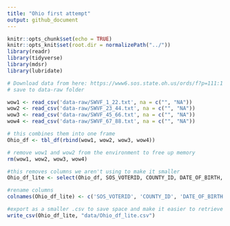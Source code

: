 ```yaml
---
title: "Ohio first attempt"
output: github_document
---
```


```r
knitr::opts_chunk$set(echo = TRUE)
knitr::opts_knit$set(root.dir = normalizePath("../"))
library(readr)
library(tidyverse)
library(mdsr)
library(lubridate)
```


```r
# Download data from here: https://www6.sos.state.oh.us/ords/f?p=111:1
# save to data-raw folder

wow1 <- read_csv('data-raw/SWVF_1_22.txt', na = c("", "NA"))
wow2 <- read_csv('data-raw/SWVF_23_44.txt', na = c("", "NA"))
wow3 <- read_csv('data-raw/SWVF_45_66.txt', na = c("", "NA"))
wow4 <- read_csv('data-raw/SWVF_67_88.txt', na = c("", "NA"))

# this combines them into one frame
Ohio_df <- tbl_df(rbind(wow1, wow2, wow3, wow4))

# remove wow1 and wow2 from the environment to free up memory
rm(wow1, wow2, wow3, wow4)

#this removes columns we aren't using to make it smaller
Ohio_df_lite <- select(Ohio_df, SOS_VOTERID, COUNTY_ID, DATE_OF_BIRTH, REGISTRATION_DATE, VOTER_STATUS, PARTY_AFFILIATION, RESIDENTIAL_CITY, RESIDENTIAL_STATE, `PRIMARY-03/06/2012`, `GENERAL-11/06/2012`, `PRIMARY-05/06/2014`, `GENERAL-11/04/2014`, `PRIMARY-03/15/2016`, `GENERAL-06/07/2016`, `PRIMARY-09/13/2016`, `GENERAL-11/08/2016` )

#rename columns
colnames(Ohio_df_lite) <- c('SOS_VOTERID', 'COUNTY_ID', 'DATE_OF_BIRTH', 'REGISTRATION_DATE', 'VOTER_STATUS', 'PARTY_AFFILIATION', 'RESIDENTIAL_CITY', 'RESIDENTIAL_STATE', 'PRIMARY.03.06.2012', 'GENERAL.11.06.2012', 'PRIMARY.05.06.2014', 'GENERAL.11.04.2014', 'PRIMARY.03.15.2016', 'GENERAL.06.07.2016', 'PRIMARY.09.13.2016', 'GENERAL.11.08.2016')

#export as a smaller .csv to save space and make it easier to retrieve in the future 
write_csv(Ohio_df_lite, "data/Ohio_df_lite.csv")
```